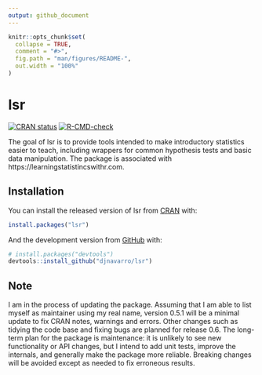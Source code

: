 ```yaml
---
output: github_document
---
```


<!-- README.md is generated from README.Rmd. Please edit that file -->

```r
knitr::opts_chunk$set(
  collapse = TRUE,
  comment = "#>",
  fig.path = "man/figures/README-",
  out.width = "100%"
)
```

# lsr

<!-- badges: start -->
[![CRAN status](https://www.r-pkg.org/badges/version/lsr)](https://CRAN.R-project.org/package=lsr)
[![R-CMD-check](https://github.com/djnavarro/lsr/workflows/R-CMD-check/badge.svg)](https://github.com/djnavarro/lsr/actions)
<!-- badges: end -->

The goal of lsr is to provide tools intended to make introductory statistics easier to teach, including wrappers for common hypothesis tests and basic data manipulation. The package is associated with https://learningstatistincswithr.com.

## Installation

You can install the released version of lsr from [CRAN](https://CRAN.R-project.org) with:

``` r
install.packages("lsr")
```

And the development version from [GitHub](https://github.com/) with:

``` r
# install.packages("devtools")
devtools::install_github("djnavarro/lsr")
```

## Note

I am in the process of updating the package. Assuming that I am able to list myself as maintainer using my real name, version 0.5.1 will be a minimal update to fix CRAN notes, warnings and errors. Other changes such as tidying the code base and fixing bugs are planned for release 0.6. The long-term plan for the package is maintenance: it is unlikely to see new functionality or API changes, but I intend to add unit tests, improve the internals, and generally make the package more reliable. Breaking changes will be avoided except as needed to fix erroneous results.



